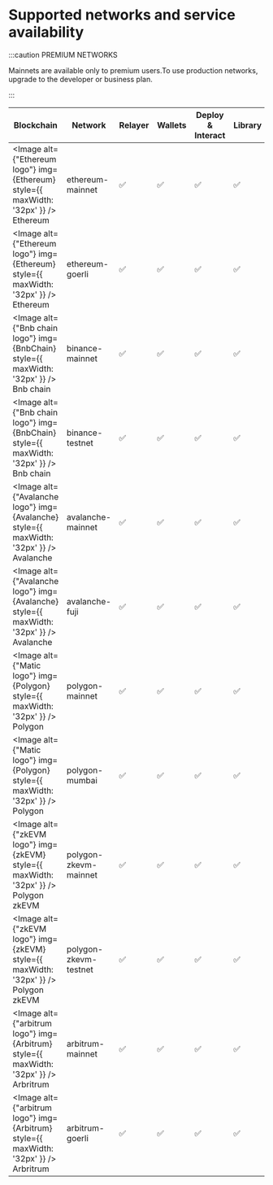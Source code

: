 
# Supported networks and service availability

:::caution PREMIUM NETWORKS

Mainnets are available only to premium users.To use production networks, upgrade to the developer or business plan.

:::

| Blockchain                                                                              | Network               | Relayer | Wallets | Deploy & Interact | Library | Monitor |
| --------------------------------------------------------------------------------------- | --------------------- | ------- | ------- | ----------------- | ------- | ------- |
| <Image alt={"Ethereum logo"} img={Ethereum} style={{ maxWidth: '32px' }} /> Ethereum    | ethereum-mainnet      | ✅      | ✅      | ✅                | ✅      | ✅      |
| <Image alt={"Ethereum logo"} img={Ethereum} style={{ maxWidth: '32px' }} /> Ethereum    | ethereum-goerli       | ✅      | ✅      | ✅                | ✅      | ✅      |
| <Image alt={"Bnb chain logo"} img={BnbChain} style={{ maxWidth: '32px' }} /> Bnb chain  | binance-mainnet       | ✅      | ✅      | ✅                | ✅      | ✅      |
| <Image alt={"Bnb chain logo"} img={BnbChain} style={{ maxWidth: '32px' }} /> Bnb chain  | binance-testnet       | ✅      | ✅      | ✅                | ✅      | ✅      |
| <Image alt={"Avalanche logo"} img={Avalanche} style={{ maxWidth: '32px' }} /> Avalanche | avalanche-mainnet     | ✅      | ✅      | ✅                | ✅      | ✅      |
| <Image alt={"Avalanche logo"} img={Avalanche} style={{ maxWidth: '32px' }} /> Avalanche | avalanche-fuji        | ✅      | ✅      | ✅                | ✅      | ✅      |
| <Image alt={"Matic logo"} img={Polygon} style={{ maxWidth: '32px' }} /> Polygon         | polygon-mainnet       | ✅      | ✅      | ✅                | ✅      | ✅      |
| <Image alt={"Matic logo"} img={Polygon} style={{ maxWidth: '32px' }} /> Polygon         | polygon-mumbai        | ✅      | ✅      | ✅                | ✅      | ✅      |
| <Image alt={"zkEVM logo"} img={zkEVM} style={{ maxWidth: '32px' }} /> Polygon zkEVM     | polygon-zkevm-mainnet | ✅      | ✅      | ✅                | ✅      |         |
| <Image alt={"zkEVM logo"} img={zkEVM} style={{ maxWidth: '32px' }} /> Polygon zkEVM     | polygon-zkevm-testnet | ✅      | ✅      | ✅                | ✅      |         |
| <Image alt={"arbitrum logo"} img={Arbitrum} style={{ maxWidth: '32px' }} /> Arbritrum   | arbitrum-mainnet      | ✅      | ✅      | ✅                | ✅      |         |
| <Image alt={"arbitrum logo"} img={Arbitrum} style={{ maxWidth: '32px' }} /> Arbritrum   | arbitrum-goerli       | ✅      | ✅      | ✅                | ✅      |         |
